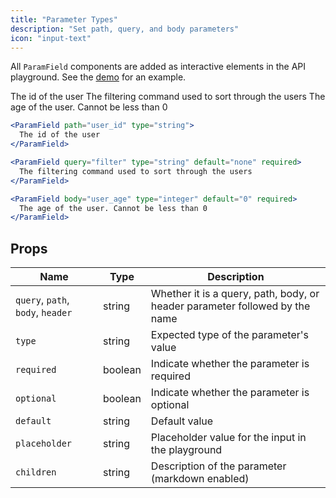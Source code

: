 ```yaml
---
title: "Parameter Types"
description: "Set path, query, and body parameters"
icon: "input-text"
---
```


All `ParamField` components are added as interactive elements in the API playground. See the [demo](/api-playground) for an example.

<ParamField path="user_id" type="string">
  The id of the user
</ParamField>

<ParamField query="filter" type="string" required>
  The filtering command used to sort through the users
</ParamField>

<ParamField body="user_age" type="integer" default="0">
  The age of the user. Cannot be less than 0
</ParamField>

<RequestExample>

```jsx Path Example
<ParamField path="user_id" type="string">
  The id of the user
</ParamField>
```

```jsx Query Example
<ParamField query="filter" type="string" default="none" required>
  The filtering command used to sort through the users
</ParamField>
```

```jsx Body Example
<ParamField body="user_age" type="integer" default="0" required>
  The age of the user. Cannot be less than 0
</ParamField>
```

</RequestExample>

## Props

| Name                              | Type    | Description                                                                 |
| --------------------------------- | ------- | --------------------------------------------------------------------------- |
| `query`, `path`, `body`, `header` | string  | Whether it is a query, path, body, or header parameter followed by the name |
| `type`                            | string  | Expected type of the parameter's value                                      |
| `required`                        | boolean | Indicate whether the parameter is required                                  |
| `optional`                        | boolean | Indicate whether the parameter is optional                                  |
| `default`                         | string  | Default value                                                               |
| `placeholder`                     | string  | Placeholder value for the input in the playground                           |
| `children`                        | string  | Description of the parameter (markdown enabled)                             |
